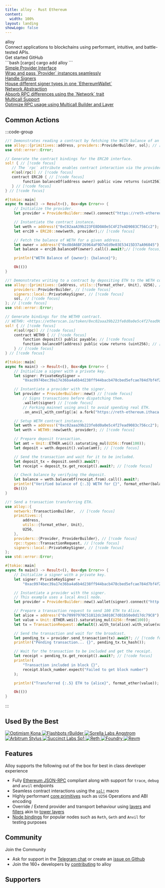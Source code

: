 ```yaml
---
title: alloy · Rust Ethereum
content:
  width: 100%
layout: landing
showLogo: false
---
```


 
<div className="max-w-[1120px] mx-auto vp-doc relative px-[24px] mb-[64px] mt-[32px] md:px-0 md:mb-[32px]">
  <div className="pt-[48px] max-sm:pt-0">
    <div className="max-sm:px-0 flex justify-between z-0 max-md:justify-center max-md:flex-col max-md:items-center max-md:space-y-6">
      <div className="space-y-8 max-w-[400px] flex flex-col items-start max-md:items-center">
        <div className="space-x-4 flex flex-row">
          <HomePage.Logo />
          <div className="font-semibold text-[72px] text-[#000000] max-sm:text-[54px] max-md:text-center dark:text-white">alloy</div>
        </div>
        <div className="font-regular text-[21px] max-sm:text-[18px] text-[#919193] max-md:text-center">Connect applications to blockchains using <span className="text-black dark:text-white">performant</span>, <span className="text-black dark:text-white">intuitive</span>, and <span className="text-black dark:text-white">battle-tested</span> APIs.</div>
        <div className="flex justify-center space-x-2">
          <HomePage.Button href="/introduction/getting-started" variant="accent">Get started</HomePage.Button>
          <HomePage.Button href="https://github.com/alloy-rs/alloy">GitHub</HomePage.Button>
        </div>
      </div>
        <div className="flex flex-col justify-between w-[440px] space-y-10 max-lg:w-[300px]">
        <div id="home-install" className="h-full">
        ```bash [cargo]
        cargo add alloy
        ```
        </div>
    </div>
  </div>
 
  <div className="flex justify-between flex-wrap mt-10">
      <div className="pr-2 w-1/4 max-lg:pb-3 max-sm:px-0 max-lg:w-1/2 max-sm:w-full z-0">
        <div className="relative w-full h-[168px] max-lg:h-[142px] overflow-hidden">
          <a href="/guides/rpc-provider-abstraction" className="hover:bg-black/2 dark:hover:bg-white/2 border-black/10 dark:border-white/10 border border-solid rounded-lg h-full px-5 py-6 absolute z-10 flex flex-col justify-between w-full vocs_Link vocs_Link_styleless">
            <div className="text-xl font-medium text-black dark:text-white">Simple Provider Interface</div>
            <div className="text-[17px] text-[#919193]">Wrap and pass `Provider` instances seamlessly</div>
          </a>
          <div className="absolute left-0 right-0 top-0 bottom-0 dark:bg-[#313136] opacity-20 z-0" />
          <div className="absolute left-0 right-0 top-0 bottom-0 backdrop-filter backdrop-blur-[2px] z-0" />
        </div>
      </div>
      <div className="pl-2 pr-2 max-sm:px-0 max-lg:pb-3 max-lg:pr-0 w-1/4 max-lg:w-1/2 max-sm:w-full z-0">
        <div className="relative w-full h-[168px] max-lg:h-[142px]">
          <a href="/guides/signers-vs-ethereum-wallet" className="hover:bg-black/2 dark:hover:bg-white/2 border-black/10 dark:border-white/10 border border-solid rounded-lg h-full px-5 py-6 absolute z-10 flex flex-col justify-between w-full vocs_Link vocs_Link_styleless">
            <div className="text-xl font-medium text-black dark:text-white">Handle Signers</div>
            <div className="text-[17px] text-[#919193]">House different signer types in one `EthereumWallet`</div>
          </a>
          <div className="absolute left-0 right-0 top-0 bottom-0 dark:bg-[#313136] opacity-20 z-0" />
          <div className="absolute left-0 right-0 top-0 bottom-0 backdrop-filter backdrop-blur-[2px] z-0" />
        </div>
      </div>
      <div className="pl-2 pr-2 max-lg:pb-3 max-sm:px-0 max-lg:pl-0 w-1/4 max-lg:w-1/2 max-sm:w-full z-0">
        <div className="relative w-full h-[168px] max-lg:h-[142px]">
          <a href="/guides/interacting-with-multiple-networks" className="hover:bg-black/2 dark:hover:bg-white/2 border-black/10 dark:border-white/10 border border-solid rounded-lg h-full px-5 py-6 absolute z-10 flex flex-col justify-between w-full vocs_Link vocs_Link_styleless">
            <div className="text-xl font-medium text-black dark:text-white">Network Abstraction</div>
            <div className="text-[17px] text-[#919193]">Absorb RPC differences using the `Network` trait</div>
          </a>
          <div className="absolute left-0 right-0 top-0 bottom-0 dark:bg-[#313136] opacity-20 z-0" />
          <div className="absolute left-0 right-0 top-0 bottom-0 backdrop-filter backdrop-blur-[2px] z-0" />
        </div>
      </div>
      <div className="pl-2 w-1/4 max-sm:px-0 max-lg:w-1/2 max-sm:w-full z-0">
        <div className="relative w-full h-[168px] max-lg:h-[142px]">
          <a href="/guides/multicall" className="hover:bg-black/2 dark:hover:bg-white/2 border-black/10 dark:border-white/10 border border-solid rounded-lg h-full px-5 py-6 absolute z-10 flex flex-col justify-between w-full vocs_Link vocs_Link_styleless">
            <div className="text-xl font-medium text-black dark:text-white">Multicall Support</div>
            <div className="text-[17px] text-[#919193]">Optimize RPC usage using Multicall Builder and Layer</div>
          </a>
          <div className="absolute left-0 right-0 top-0 bottom-0 dark:bg-[#313136] opacity-20 z-0" />
          <div className="absolute left-0 right-0 top-0 bottom-0 backdrop-filter backdrop-blur-[2px] z-0" />
        </div>
      </div>
    </div>
    </div>
</div>
<article className="vocs_Content max-w-5xl mx-auto">

# Common Actions

:::code-group

```rust showLineNumbers [read_contract.rs]
//! Demonstrates reading a contract by fetching the WETH balance of an address.
use alloy::{primitives::address, providers::ProviderBuilder, sol}; // [!code focus]
use std::error::Error;

// Generate the contract bindings for the ERC20 interface.
sol! { // [!code focus]
   // The `rpc` attribute enables contract interaction via the provider. // [!code focus]
   #[sol(rpc)] // [!code focus]
   contract ERC20 { // [!code focus]
        function balanceOf(address owner) public view returns (uint256); // [!code focus]
   } // [!code focus]
} // [!code focus]

#[tokio::main]
async fn main() -> Result<(), Box<dyn Error>> {
    // Initialize the provider.
    let provider = ProviderBuilder::new().connect("https://reth-ethereum.ithaca.xyz/rpc").await?; // [!code focus]

    // Instantiate the contract instance.
    let weth = address!("0xC02aaA39b223FE8D0A0e5C4F27eAD9083C756Cc2");
    let erc20 = ERC20::new(weth, provider);// [!code focus]

    // Fetch the balance of WETH for a given address.
    let owner = address!("0xd8dA6BF26964aF9D7eEd9e03E53415D37aA96045");
    let balance = erc20.balanceOf(owner).call().await?;// [!code focus]

    println!("WETH Balance of {owner}: {balance}");

    Ok(())
}
```

```rust showLineNumbers [write_contract.rs]
//! Demonstrates writing to a contract by depositing ETH to the WETH contract.
use alloy::{primitives::{address, utils::{format_ether, Unit}, U256}, // [!code focus]
    providers::ProviderBuilder, // [!code focus]
    signers::local::PrivateKeySigner, // [!code focus]
    sol, // [!code focus]
}; // [!code focus]
use std::error::Error;

// Generate bindings for the WETH9 contract.
// WETH9: <https://etherscan.io/token/0xc02aaa39b223fe8d0a0e5c4f27ead9083c756cc2>
sol! { // [!code focus]
    #[sol(rpc)] // [!code focus]
    contract WETH9 { // [!code focus]
        function deposit() public payable; // [!code focus]
        function balanceOf(address) public view returns (uint256); // [!code focus]
    } // [!code focus]
} // [!code focus]

#[tokio::main]
async fn main() -> Result<(), Box<dyn Error>> {
    // Initialize a signer with a private key.
    let signer: PrivateKeySigner =
        "0xac0974bec39a17e36ba4a6b4d238ff944bacb478cbed5efcae784d7bf4f2ff80".parse()?;

    // Instantiate a provider with the signer.
    let provider = ProviderBuilder::new() // [!code focus]
        // Signs transactions before dispatching them.
        .wallet(signer) // [!code focus]
        // Forking mainnet using anvil to avoid spending real ETH.
        .on_anvil_with_config(|a| a.fork("https://reth-ethereum.ithaca.xyz/rpc"));

    // Setup WETH contract instance.
    let weth = address!("0xc02aaa39b223fe8d0a0e5c4f27ead9083c756cc2");
    let weth = WETH9::new(weth, provider); // [!code focus]

    // Prepare deposit transaction.
    let amt = Unit::ETHER.wei().saturating_mul(U256::from(100));
    let deposit = weth.deposit().value(amt); // [!code focus]

    // Send the transaction and wait for it to be included.
    let deposit_tx = deposit.send().await?;
    let receipt = deposit_tx.get_receipt().await?; // [!code focus]

    // Check balance by verifying the deposit.
    let balance = weth.balanceOf(receipt.from).call().await?;
    println!("Verified balance of {:.3} WETH for {}", format_ether(balance), receipt.from);
    Ok(())
}
```

```rust showLineNumbers [send_transaction.rs]
//! Send a transaction transferring ETH.
use alloy::{
    network::TransactionBuilder,  // [!code focus]
    primitives::{
        address,
        utils::{format_ether, Unit},
        U256,
    },
    providers::{Provider, ProviderBuilder}, // [!code focus]
    rpc::types::TransactionRequest, // [!code focus]
    signers::local::PrivateKeySigner, // [!code focus]
};
use std::error::Error;

#[tokio::main]
async fn main() -> Result<(), Box<dyn Error>> {
    // Initialize a signer with a private key.
    let signer: PrivateKeySigner =
        "0xac0974bec39a17e36ba4a6b4d238ff944bacb478cbed5efcae784d7bf4f2ff80".parse()?;

    // Instantiate a provider with the signer.
    // This example uses a local Anvil node.
    let provider = ProviderBuilder::new().wallet(signer).connect("http://localhost:8545").await?; // [!code focus]

    // Prepare a transaction request to send 100 ETH to Alice.
    let alice = address!("0x70997970C51812dc3A010C7d01b50e0d17dc79C8");
    let value = Unit::ETHER.wei().saturating_mul(U256::from(100));
    let tx = TransactionRequest::default().with_to(alice).with_value(value); // [!code focus]

    // Send the transaction and wait for the broadcast.
    let pending_tx = provider.send_transaction(tx).await?; // [!code focus]
    println!("Pending transaction... {}", pending_tx.tx_hash());

    // Wait for the transaction to be included and get the receipt.
    let receipt = pending_tx.get_receipt().await?; // [!code focus]
    println!(
        "Transaction included in block {}",
        receipt.block_number.expect("Failed to get block number")
    );

    println!("Transferred {:.5} ETH to {alice}", format_ether(value));

    Ok(())
}
```

:::

# Used By the Best

<div
  className="vocs_Sponsors_row grid grid-cols-4 gap-2 max-sm:grid-cols-2"
  style={{
    "--vocs_Sponsors_height": "96px",
  }}
>
  <a
    className="vocs_Sponsors_column vocs_Sponsors_sponsor vocs_Link vocs_Link_styleless"
    href="https://github.com/op-rs/kona"
    target="_blank"
    rel="noopener noreferrer"
  >
    <img
      className="vocs_Sponsors_image "
      src="/kona.png"
      alt="Optimism Kona"
      style={{
        height: "var(--vocs_Sponsors_height)",
        width: "100%",
        objectFit: "contain",
        filter: "none !important",
      }}
    />
  </a>
  <a
    className="vocs_Sponsors_column vocs_Sponsors_sponsor vocs_Link vocs_Link_styleless"
    href="https://github.com/flashbots/rbuilder"
    target="_blank"
    rel="noopener noreferrer"
  >
    <img
      className="vocs_Sponsors_image "
      src="/flashbots.png"
      alt="Flashbots rBuilder"
      style={{
        height: "var(--vocs_Sponsors_height)",
        width: "100%",
        objectFit: "contain",
        filter: "none !important",
      }}
    />
  </a>
  <a
    className="vocs_Sponsors_column vocs_Sponsors_sponsor vocs_Link vocs_Link_styleless"
    href="https://github.com/SorellaLabs/angstrom"
    target="_blank"
    rel="noopener noreferrer"
  >
    <img
      className="vocs_Sponsors_image "
      src="/sorella.png"
      alt="Sorella Labs Angstrom"
      style={{
        height: "var(--vocs_Sponsors_height)",
        width: "100%",
        objectFit: "contain",
        filter: "none !important",
      }}
    />
  </a>
  <a
    className="vocs_Sponsors_column vocs_Sponsors_sponsor vocs_Link vocs_Link_styleless"
    href="https://arbitrum.io/stylus"
    target="_blank"
    rel="noopener noreferrer"
  >
    <img
      className="vocs_Sponsors_image "
      src="/stylus.png"
      alt="Arbitrum Stylus"
      style={{
        height: "var(--vocs_Sponsors_height)",
        width: "100%",
        objectFit: "contain",
        filter: "none !important",
      }}
    />
  </a>
  <a
    className="vocs_Sponsors_column vocs_Sponsors_sponsor vocs_Link vocs_Link_styleless"
    href="https://github.com/succinctlabs/sp1"
    target="_blank"
    rel="noopener noreferrer"
  >
    <img
      className="vocs_Sponsors_image "
      src="/succinct.png"
      alt="Succinct Labs Sp1"
      style={{
        height: "var(--vocs_Sponsors_height)",
        width: "100%",
        objectFit: "contain",
        filter: "none !important",
      }}
    />
  </a>
  <a
    className="vocs_Sponsors_column vocs_Sponsors_sponsor vocs_Link vocs_Link_styleless"
    href="https://github.com/paradigmxyz/reth"
    target="_blank"
    rel="noopener noreferrer"
  >
    <img
      className="vocs_Sponsors_image "
      src="/reth.png"
      alt="Reth"
      style={{
        height: "var(--vocs_Sponsors_height)",
        width: "100%",
        objectFit: "contain",
        filter: "none !important",
      }}
    />
  </a>
  <a
    className="vocs_Sponsors_column vocs_Sponsors_sponsor vocs_Link vocs_Link_styleless"
    href="https://github.com/foundry-rs/foundry"
    target="_blank"
    rel="noopener noreferrer"
  >
    <img
      className="vocs_Sponsors_image "
      src="/foundry.png"
      alt="Foundry"
      style={{
        height: "var(--vocs_Sponsors_height)",
        width: "100%",
        objectFit: "contain",
        filter: "none !important",
      }}
    />
  </a>
  <a
    className="vocs_Sponsors_column vocs_Sponsors_sponsor vocs_Link vocs_Link_styleless"
    href="https://github.com/bluealloy/revm"
    target="_blank"
    rel="noopener noreferrer"
  >
    <img
      className="vocs_Sponsors_image "
      src="/revm.png"
      alt="Revm"
      style={{
        height: "var(--vocs_Sponsors_height)",
        width: "100%",
        objectFit: "contain",
        filter: "none !important",
      }}
    />
  </a>
</div>

# Features

Alloy supports the following out of the box for best in class developer experience

- Fully [Ethereum JSON-RPC](https://ethereum.github.io/execution-apis/api-documentation/) compliant along with support for `trace`, `debug` and `anvil` endpoints
- Seamless contract interactions using the [`sol!`](/contract-interactions/using-sol!) macro
- Highly performant [core primitives](https://github.com/alloy-rs/core) such as `U256` Operations and ABI encoding
- Override / Extend provider and transport behaviour using [layers](/examples/layers/README) and [fillers](/rpc-providers/understanding-fillers) akin to [tower layers](https://docs.rs/tower/latest/tower/trait.Layer.html)
- [Node bindings](https://docs.rs/alloy-node-bindings/latest/alloy_node_bindings/) for popular nodes such as `Reth`, `Geth` and `Anvil` for testing purposes

# Community

Join the Community

- Ask for support in the [Telegram chat](https://t.me/ethers_rs) or create an [issue on Github](https://github.com/alloy-rs/alloy/issues)
- Join the 160+ developers by [contributing](https://github.com/alloy-rs/alloy/blob/main/CONTRIBUTING.md) to alloy

# Supporters

<Sponsors />
 
</article>
